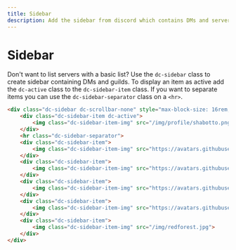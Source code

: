 ```yaml
---
title: Sidebar
description: Add the sidebar from discord which contains DMs and servers.
---
```



# Sidebar

Don't want to list servers with a basic list? Use the `dc-sidebar` class to create sidebar containing DMs and guilds. To
display an item as active add the `dc-active` class to the `dc-sidebar-item` class. If you want to separate items you
can use the `dc-sidebar-separator` class on a `<hr>`.

<CodePreview>
    <SidebarExample />
</CodePreview>

```html
<div class="dc-sidebar dc-scrollbar-none" style="max-block-size: 16rem;">
    <div class="dc-sidebar-item dc-active">
        <img class="dc-sidebar-item-img" src="/img/profile/shabotto.png">
    </div>
    <hr class="dc-sidebar-separator">
    <div class="dc-sidebar-item">
        <img class="dc-sidebar-item-img" src="https://avatars.githubusercontent.com/u/62764562?v=4">
    </div>
    <div class="dc-sidebar-item">
        <img class="dc-sidebar-item-img" src="https://avatars.githubusercontent.com/u/150550776?v=4">
    </div>
    <div class="dc-sidebar-item">
        <img class="dc-sidebar-item-img" src="https://avatars.githubusercontent.com/u/63116530?v=4">
    </div>
    <div class="dc-sidebar-item">
        <img class="dc-sidebar-item-img" src="https://avatars.githubusercontent.com/u/132844639?v=4">
    </div>
    <div class="dc-sidebar-item">
        <img class="dc-sidebar-item-img" src="/img/redforest.jpg">
    </div>
</div>
```
